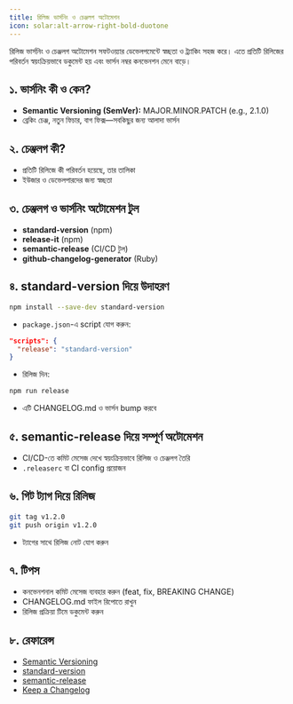 ```yaml
---
title: রিলিজ ভার্সনিং ও চেঞ্জলগ অটোমেশন
icon: solar:alt-arrow-right-bold-duotone
---
```


রিলিজ ভার্সনিং ও চেঞ্জলগ অটোমেশন সফটওয়্যার ডেভেলপমেন্টে স্বচ্ছতা ও ট্র্যাকিং সহজ করে। এতে প্রতিটি রিলিজের পরিবর্তন স্বয়ংক্রিয়ভাবে ডকুমেন্ট হয় এবং ভার্সন নম্বর কনভেনশন মেনে বাড়ে।

## ১. ভার্সনিং কী ও কেন?
- **Semantic Versioning (SemVer):** MAJOR.MINOR.PATCH (e.g., 2.1.0)
- ব্রেকিং চেঞ্জ, নতুন ফিচার, বাগ ফিক্স—সবকিছুর জন্য আলাদা ভার্সন

## ২. চেঞ্জলগ কী?
- প্রতিটি রিলিজে কী পরিবর্তন হয়েছে, তার তালিকা
- ইউজার ও ডেভেলপারদের জন্য স্বচ্ছতা

## ৩. চেঞ্জলগ ও ভার্সনিং অটোমেশন টুল
- **standard-version** (npm)
- **release-it** (npm)
- **semantic-release** (CI/CD টুল)
- **github-changelog-generator** (Ruby)

## ৪. standard-version দিয়ে উদাহরণ
```sh
npm install --save-dev standard-version
```
- `package.json`-এ script যোগ করুন:
```json
"scripts": {
  "release": "standard-version"
}
```
- রিলিজ দিন:
```sh
npm run release
```
- এটি CHANGELOG.md ও ভার্সন bump করবে

## ৫. semantic-release দিয়ে সম্পূর্ণ অটোমেশন
- CI/CD-তে কমিট মেসেজ দেখে স্বয়ংক্রিয়ভাবে রিলিজ ও চেঞ্জলগ তৈরি
- `.releaserc` বা CI config প্রয়োজন

## ৬. গিট ট্যাগ দিয়ে রিলিজ
```sh
git tag v1.2.0
git push origin v1.2.0
```
- ট্যাগের সাথে রিলিজ নোট যোগ করুন

## ৭. টিপস
- কনভেনশনাল কমিট মেসেজ ব্যবহার করুন (feat, fix, BREAKING CHANGE)
- CHANGELOG.md ফাইল রিপোতে রাখুন
- রিলিজ প্রক্রিয়া টিমে ডকুমেন্ট করুন

## ৮. রেফারেন্স
- [Semantic Versioning](https://semver.org/)
- [standard-version](https://github.com/conventional-changelog/standard-version)
- [semantic-release](https://semantic-release.gitbook.io/semantic-release/)
- [Keep a Changelog](https://keepachangelog.com/en/1.0.0/)
